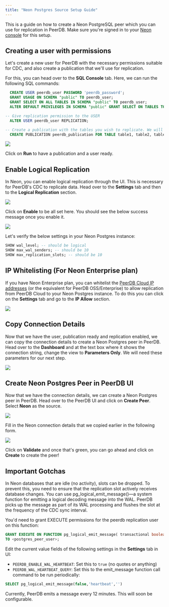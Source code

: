 ```yaml
---
title: "Neon Postgres Source Setup Guide"
---
```



This is a guide on how to create a Neon PostgreSQL peer which you can use for replication in PeerDB.
Make sure you're signed in to your [Neon console](https://console.neon.tech/app/projects) for this setup.

## Creating a user with permissions

Let's create a new user for PeerDB with the necessary permissions suitable for CDC,
and also create a publication that we'll use for replication.

For this, you can head over to the **SQL Console** tab.
Here, we can run the following SQL commands:
```sql
  CREATE USER peerdb_user PASSWORD 'peerdb_password';
  GRANT USAGE ON SCHEMA "public" TO peerdb_user;
  GRANT SELECT ON ALL TABLES IN SCHEMA "public" TO peerdb_user;
  ALTER DEFAULT PRIVILEGES IN SCHEMA "public" GRANT SELECT ON TABLES TO peerdb_user;

-- Give replication permission to the USER
  ALTER USER peerdb_user REPLICATION;

-- Create a publication with the tables you wish to replicate. We will use this when creating the mirror
  CREATE PUBLICATION peerdb_publication FOR TABLE table1, table2, table3....;

```

<Frame caption="User and publication commands">
<img src="/images/neon-setup/neon-commands.png" />
</Frame>

<RLSNote />

Click on **Run** to have a publication and a user ready.

## Enable Logical Replication
In Neon, you can enable logical replication through the UI. This is necessary for PeerDB's CDC to replicate data.
Head over to the **Settings** tab and then to the **Logical Replication** section.

<Frame caption="Enable logical replication">
<img src="/images/neon-setup/neon-enable-replication.png" />
</Frame>

Click on **Enable** to be all set here. You should see the below success message once you enable it.

<Frame caption="Logical replication enabled">
<img src="/images/neon-setup/neon-enabled-replication.png" />
</Frame>

Let's verify the below settings in your Neon Postgres instance:
```sql
SHOW wal_level; -- should be logical
SHOW max_wal_senders; -- should be 10
SHOW max_replication_slots; -- should be 10
```

## IP Whitelisting (For Neon Enterprise plan)
If you have Neon Enterprise plan, you can whitelist the [PeerDB Cloud IP addresses](/peerdb-cloud/ip-table) (or the equivalent for PeerDB OSS/Enterprise) to allow replication from PeerDB Cloud to your Neon Postgres instance.
To do this you can click on the **Settings** tab and go to the **IP Allow** section.
<Frame caption="Allow IPs screen">
<img src="/images/neon-setup/neon-ip-allow.png" />
</Frame>


## Copy Connection Details
Now that we have the user, publication ready and replication enabled, we can copy the connection details to create a Neon Postgres peer in PeerDB.
Head over to the **Dashboard** and at the text box where it shows the connection string,
change the view to **Parameters Only**. We will need these parameters for our next step.

<Frame caption="Allow IPs screen">
<img src="/images/neon-setup/neon-conn-details.png" />
</Frame>

## Create Neon Postgres Peer in PeerDB UI
Now that we have the connection details, we can create a Neon Postgres peer in PeerDB.
Head over to the PeerDB UI and click on **Create Peer**. Select **Neon** as the source.

<Frame caption="Select Neon peer">
<img src="/images/neon-setup/neon-select-peer.png" />
</Frame>

Fill in the Neon connection details that we copied earlier in the following form.

<Frame caption="Create the Postgres peer">
<img src="/images/neon-setup/neon-create-peer.png" />
</Frame>

Click on **Validate** and once that's green, you can go ahead and click on **Create** to create the peer!

## Important Gotchas

In Neon databases that are idle (no activity), slots can be dropped. To prevent this, you need to ensure that the replication slot actively receives database changes. You can use pg_logical_emit_message()—a system function for emitting a logical decoding message into the WAL. PeerDB picks up the message as part of its WAL processing and flushes the slot at the frequency of the CDC sync interval.

You'd need to grant EXECUTE permissions for the peerdb replication user on this function: 
```SQL
GRANT EXECUTE ON FUNCTION pg_logical_emit_message( transactional boolean, prefix text, content text )
TO <postgres_peer_user>;
```

Edit the current value fields of the following settings in the **Settings** tab in UI:
- `PEERDB_ENABLE_WAL_HEARTBEAT`: Set this to `true` (no quotes or anything)
- `PEERDB_WAL_HEARTBEAT_QUERY`: Set this to the emit_message function call command to be run periodically:
```sql
SELECT pg_logical_emit_message(false,'heartbeat','')
```
Currently, PeerDB emits a message every 12 minutes. This will soon be configurable.
